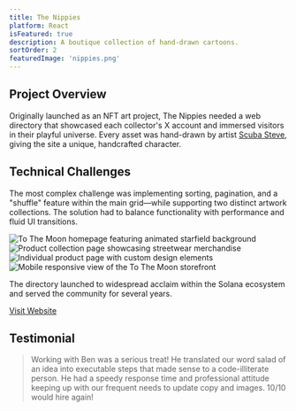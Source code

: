 ```yaml
---
title: The Nippies
platform: React
isFeatured: true
description: A boutique collection of hand-drawn cartoons.
sortOrder: 2
featuredImage: 'nippies.png'
---
```


## Project Overview

Originally launched as an NFT art project, The Nippies needed a web directory that showcased each collector's X account and immersed visitors in their playful universe. Every asset was hand-drawn by artist <a href="https://scubasteveart.com/"     target="_blank" 
    rel="noopener noreferrer">Scuba Steve</a>, giving the site a unique, handcrafted character.


## Technical Challenges

The most complex challenge was implementing sorting, pagination, and a "shuffle" feature within the main grid—while supporting two distinct artwork collections. The solution had to balance functionality with performance and fluid UI transitions.
<div class="grid grid-cols-1 gap-4 md:grid-cols-2">
  <Image
    src="/projects/nippies/project-image-1.png"
    alt="To The Moon homepage featuring animated starfield background"
    width={1200}
    height={600}
    class="h-[250px] w-full rounded-lg object-cover border-1"
  />
  <Image
    src="/projects/nippies/project-image-2.png"
    alt="Product collection page showcasing streetwear merchandise"
    width={1200}
    height={600}
    class="h-[250px] w-full rounded-lg object-cover border-1"
  />
  <Image
    src="/projects/nippies/project-image-3.png"
    alt="Individual product page with custom design elements"
    width={1200}
    height={600}
    class="h-[250px] w-full rounded-lg object-cover border-1"
  />
  <Image
    src="/projects/nippies/project-image-4.png"
    alt="Mobile responsive view of the To The Moon storefront"
    width={1200}
    height={600}
    class="h-[250px] w-full rounded-lg object-cover border-1"
  />
</div>

The directory launched to widespread acclaim within the Solana ecosystem and served the community for several years.

<div class="mt-8">
  <a 
    href="https://nippies.netlify.app" 
    target="_blank" 
    rel="noopener noreferrer"
    class="inline-flex items-center gap-2 external-link"
  >
    Visit Website
    <Icon name="lucide:external-link" size="1.25rem" />
  </a>
</div>


## Testimonial

<BlockQuote author="Scuba Steve, Founder of The Nippies">
Working with Ben was a serious treat! 
He translated our word salad of an idea into executable steps that made sense to a code-illiterate person. He had a speedy response time and professional attitude keeping up with our frequent needs to update copy and images. 10/10 would hire again!
</BlockQuote>

